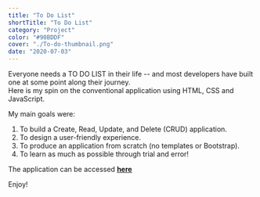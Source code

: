 ```yaml
---
title: "To Do List"
shortTitle: "To Do List"
category: "Project"
color: "#90BDDF"
cover: "./To-do-thumbnail.png"
date: "2020-07-03"
---
```


Everyone needs a TO DO LIST in their life -- and most developers have built one at some point along their journey.  
Here is my spin on the conventional application using HTML, CSS and JavaScript.

My main goals were:
1) To build a Create, Read, Update, and Delete (CRUD) application.
2) To design a user-friendly experience.
3) To produce an application from scratch (no templates or Bootstrap).
3) To learn as much as possible through trial and error!

The application can be accessed [**here**](https://paul-matthew.github.io/To-Do-List/)

Enjoy!